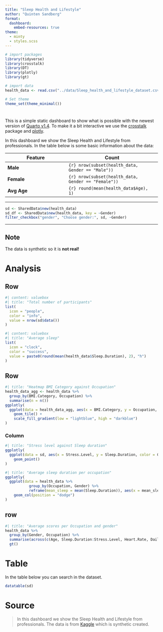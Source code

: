 ```yaml
---
title: "Sleep Health and Lifestyle"
author: "Quinten Sandberg"
format: 
  dashboard:
    embed-resources: true
theme: 
  - minty
  - styles.scss
---
```


```r
# import packages
library(tidyverse)
library(crosstalk)
library(DT)
library(plotly)
library(gt)

# import data
health_data <- read.csv("../data/Sleep_health_and_lifestyle_dataset.csv")

# Set theme
theme_set(theme_minimal())
```

# {.sidebar}

This is a simple static dashboard to show what is possible with the newest version of [Quarto v1.4](https://quarto.org/docs/blog/posts/2024-01-24-1.4-release/). To make it a bit interactive we use the [crosstalk](https://github.com/rstudio/crosstalk) package and [plotly](https://plotly.com/r/).

In this dashboard we show the Sleep Health and Lifestyle from professionals. In the table below is some basic information about the data:

| Feature      |  Count              |
|--------------|---------------------|
| **Male**     | `{r} nrow(subset(health_data, Gender == "Male"))`      |
| **Female**   | `{r} nrow(subset(health_data, Gender == "Female"))`    |
| **Avg Age**  | `{r} round(mean(health_data$Age), 1)`                  |

***

```r
sd <- SharedData$new(health_data)
sd_df <- SharedData$new(health_data, key = ~Gender)
filter_checkbox("gender", "Choose gender:", sd, ~Gender)
```

***

::: {.callout-note collapse="true"}
## Note
The data is synthetic so it is **not real!**
:::

# Analysis

## Row {height=20%}

```r
#| content: valuebox
#| title: "Total number of participants"
list(
  icon = "people",
  color = "info",
  value = nrow(sd$data())
)
```

```r
#| content: valuebox
#| title: "Average sleep"
list(
  icon = "clock",
  color = "success",
  value = paste0(round(mean(health_data$Sleep.Duration), 2), "h")
)
```

## Row {height=45%}

```r
#| title: "Heatmap BMI Category against Occupation"
health_data_agg <- health_data %>%
  group_by(BMI.Category, Occupation) %>%
  summarise(n = n())
ggplotly(
  ggplot(data = health_data_agg, aes(x = BMI.Category, y = Occupation, fill = n)) +
    geom_tile() +
    scale_fill_gradient(low = "lightblue", high = "darkblue")
)
```

### Column {.tabset}

```r
#| title: "Stress level against Sleep duration"
ggplotly(
  ggplot(data = sd, aes(x = Stress.Level, y = Sleep.Duration, color = Gender)) +
    geom_point()
)
```

```r
#| title: "Average sleep duration per occupation"
ggplotly(
  ggplot(data = health_data %>%
           group_by(Occupation, Gender) %>%
           reframe(mean_sleep = mean(Sleep.Duration)), aes(x = mean_sleep, y = Occupation, fill = Gender)) +
    geom_col(position = "dodge")
)
```

## row {height=35%} 

```r
#| title: "Average scores per Occupation and gender"
health_data %>%
  group_by(Gender, Occupation) %>%
  summarise(across(c(Age, Sleep.Duration:Stress.Level, Heart.Rate, Daily.Steps), ~ round(mean(.x), 2))) %>%
  gt()
```


# Table

In the table below you can search in the dataset.

```r
datatable(sd)
```


# Source

> In this dashboard we show the Sleep Health and Lifestyle from professionals. The data is from [Kaggle](https://www.kaggle.com/datasets/uom190346a/sleep-health-and-lifestyle-dataset) which is synthetic created. 